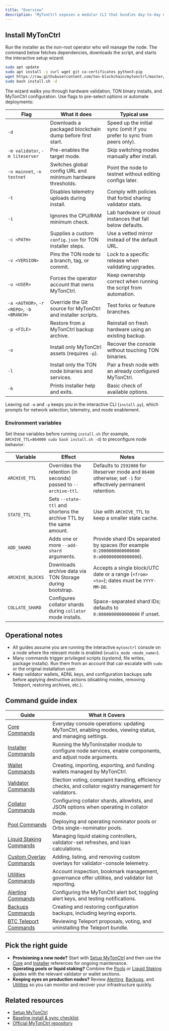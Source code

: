 ```yaml
---
title: "Overview"
description: "MyTonCtrl exposes a modular CLI that bundles day-to-day node maintenance, staking workflows, and operational tooling. Use this overview to decide which command reference you need for a specific task."
---
```


## Install MyTonCtrl

Run the installer as the non-root operator who will manage the node. The command below fetches dependencies, downloads the script, and starts the interactive setup wizard:

```bash
sudo apt update
sudo apt install -y curl wget git ca-certificates python3-pip
wget https://raw.githubusercontent.com/ton-blockchain/mytonctrl/master/scripts/install.sh
sudo bash install.sh -d
```

The wizard walks you through hardware validation, TON binary installs, and MyTonCtrl configuration. Use flags to pre-select options or automate deployments:

| Flag                                      | What it does                                                 | Typical use                                                             |
| ----------------------------------------- | ------------------------------------------------------------ | ----------------------------------------------------------------------- |
| `-d`                                      | Downloads a packaged blockchain dump before first start.     | Speed up the initial sync (omit if you prefer to sync from peers only). |
| `-m validator`, `-m liteserver`           | Pre-enables the target mode.                                 | Skip switching modes manually after install.                            |
| `-n mainnet`, `-n testnet`                | Switches global config URL and minimum hardware thresholds.  | Point the node to testnet without editing configs later.                |
| `-t`                                      | Disables telemetry uploads during install.                   | Comply with policies that forbid sharing validator stats.               |
| `-i`                                      | Ignores the CPU/RAM minimum check.                           | Lab hardware or cloud instances that fall below defaults.               |
| `-c <PATH>`                               | Supplies a custom `config.json` for TON installer steps.     | Use a vetted mirror instead of the default URL.                         |
| `-v <VERSION>`                            | Pins the TON node to a branch, tag, or commit.               | Lock to a specific release when validating upgrades.                    |
| `-u <USER>`                               | Forces the operator account that owns MyTonCtrl.             | Keep ownership correct when running the script from automation.         |
| `-a <AUTHOR>`, `-r <REPO>`, `-b <BRANCH>` | Override the Git source for MyTonCtrl and installer scripts. | Test forks or feature branches.                                         |
| `-p <FILE>`                               | Restore from a MyTonCtrl backup archive.                     | Reinstall on fresh hardware using an existing backup.                   |
| `-o`                                      | Install only MyTonCtrl assets (requires `-p`).               | Recover the console without touching TON binaries.                      |
| `-l`                                      | Install only the TON node binaries and services.             | Pair a fresh node with an already configured MyTonCtrl.                 |
| `-h`                                      | Prints installer help and exits.                             | Basic check of available options.                                       |

Leaving out `-m` and `-p` keeps you in the interactive CLI (`install.py`), which prompts for network selection, telemetry, and mode enablement.

### Environment variables

Set these variables before running `install.sh` (for example, `ARCHIVE_TTL=864000 sudo bash install.sh -d`) to preconfigure node behavior:

| Variable         | Effect                                                              | Notes                                                                                                          |
| ---------------- | ------------------------------------------------------------------- | -------------------------------------------------------------------------------------------------------------- |
| `ARCHIVE_TTL`    | Overrides the retention (in seconds) passed to `--archive-ttl`.     | Defaults to `2592000` for liteserver mode and `86400` otherwise; set `-1` for effectively permanent retention. |
| `STATE_TTL`      | Sets `--state-ttl` and shortens the archive TTL by the same amount. | Use with `ARCHIVE_TTL` to keep a smaller state cache.                                                          |
| `ADD_SHARD`      | Adds one or more `--add-shard` arguments.                           | Provide shard IDs separated by spaces (for example `0:2000000000000000 0:a000000000000000`).                   |
| `ARCHIVE_BLOCKS` | Downloads archive data via TON Storage during bootstrap.            | Accepts a single block/UTC date or a range (`<from> <to>`); dates must be `YYYY-MM-DD`.                        |
| `COLLATE_SHARD`  | Configures collator shards during `collator` mode installs.         | Space-separated shard IDs; defaults to `0:8000000000000000` if unset.                                          |

## Operational notes

- All guides assume you are running the interactive `mytonctrl` console on a node where the relevant mode is enabled (`enable_mode <mode_name>`).
- Many commands trigger privileged scripts (systemd, file writes, package installs). Run them from an account that can escalate with `sudo` or the original installation user.
- Keep validator wallets, ADNL keys, and configuration backups safe before applying destructive actions (disabling modes, removing Teleport, restoring archives, etc.).

## Command guide index

| Guide                                        | What it Covers                                                                                              |
| -------------------------------------------- | ----------------------------------------------------------------------------------------------------------- |
| [Core Commands](./core)                      | Everyday console operations: updating MyTonCtrl, enabling modes, viewing status, and managing settings.     |
| [Installer Commands](./installer)            | Running the MyTonInstaller module to configure node services, enable components, and adjust node arguments. |
| [Wallet Commands](./wallet)                  | Creating, importing, exporting, and funding wallets managed by MyTonCtrl.                                   |
| [Validator Commands](./validator)            | Election voting, complaint handling, efficiency checks, and collator registry management for validators.    |
| [Collator Commands](./collator)              | Configuring collator shards, allowlists, and JSON options when operating in collator mode.                  |
| [Pool Commands](./pools)                     | Deploying and operating nominator pools or Orbs single-nominator pools.                                     |
| [Liquid Staking Commands](./liquid_staking)  | Managing liquid staking controllers, validator-set refreshes, and loan calculations.                        |
| [Custom Overlay Commands](./custom_overlays) | Adding, listing, and removing custom overlays for validator-console telemetry.                              |
| [Utilities Commands](./utilities)            | Account inspection, bookmark management, governance offer utilities, and validator list reporting.          |
| [Alerting Commands](./alerting)              | Configuring the MyTonCtrl alert bot, toggling alert keys, and testing notifications.                        |
| [Backups Commands](./backups)                | Creating and restoring configuration backups, including keyring exports.                                    |
| [BTC Teleport Commands](./btc_teleport)      | Reviewing Teleport proposals, voting, and uninstalling the Teleport bundle.                                 |

## Pick the right guide

- **Provisioning a new node?** Start with [Setup MyTonCtrl](../setup-mytonctrl) and then use the [Core](./core) and [Installer](./installer) references for ongoing maintenance.
- **Operating pools or liquid staking?** Combine the [Pools](./pools) or [Liquid Staking](./liquid_staking) guides with the relevant validator or wallet sections.
- **Keeping eyes on production nodes?** Review [Alerting](./alerting), [Backups](./backups), and [Utilities](./utilities) so you can monitor and recover your infrastructure quickly.

## Related resources

- [Setup MyTonCtrl](../setup-mytonctrl)
- [Baseline install & sync checklist](../setup-mytonctrl#baseline-setup-install-and-sync)
- [Official MyTonCtrl repository](https://github.com/ton-blockchain/mytonctrl)
